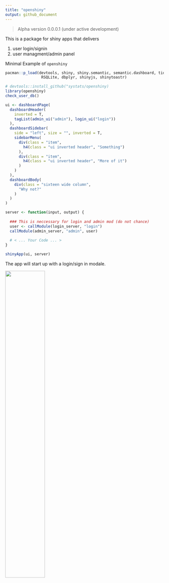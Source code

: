 ```yaml
---
title: "openshiny"
output: github_document
---
```


> Alpha version 0.0.0.1 (under active development)


This is a package for shiny apps that delivers

1. user login/signin
2. user managment/admin panel

Minimal Example of `openshiny`

```r
pacman::p_load(devtools, shiny, shiny.semantic, semantic.dashboard, tidyverse,
                RSQLite, dbplyr, shinyjs, shinytoastr)

# devtools::install_github("systats/openshiny)
library(openshiny)
check_user_db()

ui <- dashboardPage(
  dashboardHeader(
    inverted = T, 
    tagList(admin_ui("admin"), login_ui("login")) 
  ),
  dashboardSidebar(
    side = "left", size = "", inverted = T,
    sidebarMenu(
      div(class = "item",
        h4(class = "ui inverted header", "Something")
      ),
      div(class = "item",
        h4(class = "ui inverted header", "More of it")
      )
    )
  ),
  dashboardBody(
    div(class = "sixteen wide column",
      "Why not?"
    )
  )
)

server <- function(input, output) {
  
  ### This is neccessary for login and admin mod (do not chance)
  user <- callModule(login_server, "login") 
  callModule(admin_server, "admin", user) 
  
  # < ... Your Code ... >
}

shinyApp(ui, server)
```

The app will start up with a login/sign in modale.

<img src = "screen_login.png" width = "50%">